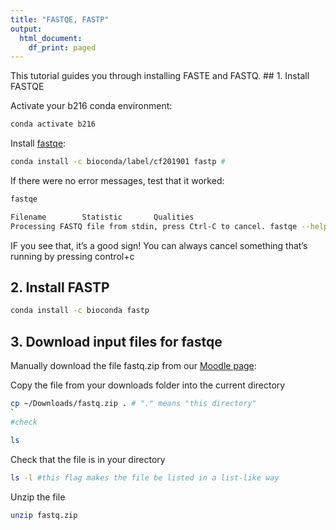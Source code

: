```yaml
---
title: "FASTQE, FASTP"
output:
  html_document:
    df_print: paged
---
```


This tutorial guides you through installing FASTE and FASTQ.
## 1. Install FASTQE

Activate your b216 conda environment:

```bash
conda activate b216
```

Install [fastqe](https://fastqe.com/):
```bash
conda install -c bioconda/label/cf201901 fastp #
```

If there were no error messages, test that it worked:

```bash
fastqe
```

```bash
Filename        Statistic       Qualities
Processing FASTQ file from stdin, press Ctrl-C to cancel. fastqe --help for more info
```

IF you see that, it's a good sign! You can always cancel something that's running by pressing control+c

## 2. Install FASTP

```bash
conda install -c bioconda fastp
```


## 3. Download input files for fastqe

Manually download the file fastq.zip from our [Moodle page](https://moodle.brynmawr.edu/pluginfile.php/211780/mod_folder/content/0/fastq.zip):


Copy the file from your downloads folder into the current directory
```bash

cp ~/Downloads/fastq.zip . # "." means "this directory"
`
#check

ls
```

Check that the file is in your directory
```bash
ls -l #this flag makes the file be listed in a list-like way
```

Unzip the file

```bash
unzip fastq.zip
```


